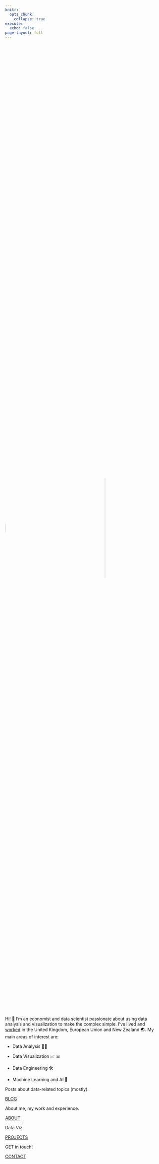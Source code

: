 ```yaml
---
knitr:
  opts_chunk: 
    collapse: true
execute: 
  echo: false
page-layout: full
---
```


::: grid
::: g-col-12
:::

::: {.g-col-12 .g-col-md-4}

![](images/MM.jpg){.profile-pic style="clip-path: circle();" fig-alt="Michal photo" fig-align="center" width="80%"}

:::

::: {.g-col-12 .g-col-md-8}

Hi! 👋 I'm an economist and data scientist passionate about using data analysis and visualization to make the complex simple. I've lived and [worked](https://www.linkedin.com/in/mottl/){target="_blank"} in the United Kingdom, European Union and New Zealand 🌏. My main areas of interest are:

-   Data Analysis 🔎🔬

-   Data Visualization 📈 📊

-   Data Engineering 🛠️

-   Machine Learning and AI 🤖

:::

::: {.g-col-12 .g-col-md-4}
::: {#card-second-color .card .h-100}
::: {.card-body .d-flex .flex-column}
<p class="card-text">

Posts about data-related topics (mostly).

</p>

::: {style="margin-top: auto;"}
<a href="posts.qmd" class="card-link second-color-link heading-font">BLOG</a>
:::
:::
:::
:::

::: {.g-col-12 .g-col-md-4}
::: {#card-first-color .card .h-100}
::: {.card-body .d-flex .flex-column}
<p class="card-text">

About me, my work and experience.

</p>

::: {style="margin-top: auto;"}
<a href="about.qmd" class="card-link heading-font">ABOUT</a>
:::
:::
:::
:::

::: {.g-col-12 .g-col-md-4}
::: {.card .h-100}
::: {.card-body .d-flex .flex-column}
<p class="card-text">

Data Viz.

</p>

::: {style="margin-top: auto;"}
<a href="packages.qmd" class="card-link second-color-link heading-font">PROJECTS</a>
:::
:::
:::
:::

::: {.g-col-12 .g-col-md-4}
::: {#card-third-color .card .h-100}
::: {.card-body .d-flex .flex-column}
<p class="card-text">

GET in touch!

</p>

::: {style="margin-top: auto;"}
<a href="talks.qmd" class="card-link third-color-link heading-font">CONTACT</a>
:::
:::
:::
:::




:::
